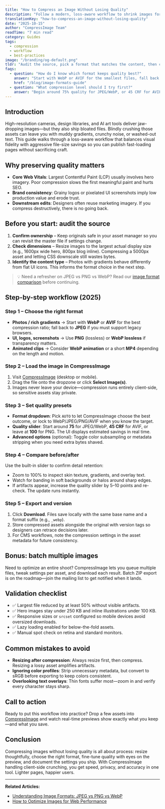 ```yaml
---
title: "How to Compress an Image Without Losing Quality"
description: "Follow a modern, loss-aware workflow to shrink images for the web while keeping detail intact across JPEG, PNG, WebP, and AVIF."
translationKey: "how-to-compress-an-image-without-losing-quality"
date: "2025-10-15"
author: "CompressImage Team"
readTime: "7 min read"
category: Guides
tags:
  - compression
  - workflow
  - best-practices
image: "/branding/og-default.png"
tldr: "Audit the source, pick a format that matches the content, then compress with quality-aware presets in CompressImage while comparing before/after previews to confirm detail stays intact."
faqs:
  - question: "How do I know which format keeps quality best?"
    answer: "Start with WebP or AVIF for the smallest files, fall back to JPEG for photos when legacy support matters, and keep PNG for UI graphics—our format guide explains each trade-off."
    href: "/blog/image-formats-guide"
  - question: "What compression level should I try first?"
    answer: "Begin around 75% quality for JPEG/WebP, or 45 CRF for AVIF, then compare in the before/after slider—raise quality only if you spot banding or detail loss."
---
```


## Introduction

High-resolution cameras, design libraries, and AI art tools deliver jaw-dropping images—but they also ship bloated files. Blindly crushing those assets can leave you with muddy gradients, crunchy noise, or washed-out text. This guide walks through a loss-aware workflow that balances visual fidelity with aggressive file-size savings so you can publish fast-loading pages without sacrificing craft.

## Why preserving quality matters

- **Core Web Vitals**: Largest Contentful Paint (LCP) usually involves hero imagery. Poor compression slows the first meaningful paint and hurts SEO.
- **Brand consistency**: Grainy logos or pixelated UI screenshots imply low production value and erode trust.
- **Downstream edits**: Designers often reuse marketing imagery. If you compress destructively, there is no going back.

## Before you start: audit the source

1. **Confirm ownership** – Keep originals safe in your asset manager so you can revisit the master file if settings change.
2. **Check dimensions** – Resize images to the largest actual display size (e.g., 1600px wide hero, 800px blog inline). Compressing a 5000px asset and letting CSS downscale still wastes bytes.
3. **Identify the content type** – Photos with gradients behave differently from flat UI icons. This informs the format choice in the next step.

> 💡 Need a refresher on JPEG vs PNG vs WebP? Read our [image format comparison](/blog/image-formats-guide) before continuing.

## Step-by-step workflow (2025)

### Step 1 – Choose the right format

- **Photos / rich gradients** → Start with **WebP** or **AVIF** for the best compression ratio; fall back to **JPEG** if you must support legacy browsers.
- **UI, logos, screenshots** → Use **PNG** (lossless) or **WebP lossless** if transparency matters.
- **Animated clips** → Consider **WebP animation** or a short **MP4** depending on the length and motion.

### Step 2 – Load the image in CompressImage

1. Visit [CompressImage](https://www.compressimage.dev) (desktop or mobile).
2. Drag the file onto the dropzone or click **Select Image(s)**.
3. Images never leave your device—compression runs entirely client-side, so sensitive assets stay private.

### Step 3 – Set quality presets

- **Format dropdown**: Pick `AUTO` to let CompressImage choose the best outcome, or lock to WebP/JPEG/PNG/AVIF when you know the target.
- **Quality slider**: Start around **75** for JPEG/WebP, **45 CRF** for AVIF, or leave at **100** for PNG. The UI displays estimated savings in real time.
- **Advanced options** (optional): Toggle color subsampling or metadata stripping when you need extra bytes shaved.

### Step 4 – Compare before/after

Use the built-in slider to confirm detail retention:

- Zoom to 100% to inspect skin texture, gradients, and overlay text.
- Watch for banding in soft backgrounds or halos around sharp edges.
- If artifacts appear, increase the quality slider by 5–10 points and re-check. The update runs instantly.

### Step 5 – Export and version

1. Click **Download**. Files save locally with the same base name and a format suffix (e.g., `_webp`).
2. Store compressed assets alongside the original with version tags so designers can retrace decisions later.
3. For CMS workflows, note the compression settings in the asset metadata for future consistency.

## Bonus: batch multiple images

Need to optimize an entire shoot? CompressImage lets you queue multiple files, tweak settings per asset, and download each result. Batch ZIP export is on the roadmap—join the mailing list to get notified when it lands.

## Validation checklist

- ✅ Largest file reduced by at least 50% without visible artifacts.
- ✅ Hero images stay under 250 KB and inline illustrations under 100 KB.
- ✅ Responsive sizes or `srcset` configured so mobile devices avoid oversized downloads.
- ✅ Lazy loading enabled for below-the-fold assets.
- ✅ Manual spot check on retina and standard monitors.

## Common mistakes to avoid

- **Resizing after compression**: Always resize first, then compress. Resizing a lossy asset amplifies artifacts.
- **Ignoring color profiles**: Strip unnecessary metadata, but convert to sRGB before exporting to keep colors consistent.
- **Overlooking text overlays**: Thin fonts suffer most—zoom in and verify every character stays sharp.

## Call to action

Ready to put this workflow into practice? Drop a few assets into [CompressImage](https://www.compressimage.dev/) and watch real-time previews show exactly what you keep—and what you save.

## Conclusion

Compressing images without losing quality is all about process: resize thoughtfully, choose the right format, fine-tune quality with eyes on the preview, and document the settings you ship. With CompressImage handling client-side crunching, you get speed, privacy, and accuracy in one tool. Lighter pages, happier users.

---

**Related Articles:**
- [Understanding Image Formats: JPEG vs PNG vs WebP](/blog/image-formats-guide)
- [How to Optimize Images for Web Performance](/blog/optimize-images-web-performance)
